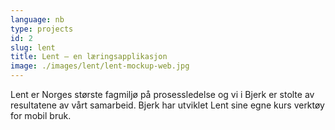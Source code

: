 ```yaml
---
language: nb
type: projects
id: 2
slug: lent
title: Lent – en læringsapplikasjon
image: ./images/lent/lent-mockup-web.jpg
---
```


Lent er Norges største fagmiljø på prosessledelse og vi i Bjerk er
stolte av resultatene av vårt samarbeid. Bjerk har utviklet Lent sine
egne kurs verktøy for mobil bruk.
